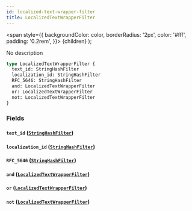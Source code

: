 ```yaml
---
id: localized-text-wrapper-filter
title: LocalizedTextWrapperFilter
---
```


<span
style={{
      backgroundColor: color,
      borderRadius: '2px',
      color: '#fff',
      padding: '0.2rem',
    }}>
{children}
</span>
);

No description

```graphql
type LocalizedTextWrapperFilter {
  text_id: StringHashFilter
  localization_id: StringHashFilter
  RFC_5646: StringHashFilter
  and: LocalizedTextWrapperFilter
  or: LocalizedTextWrapperFilter
  not: LocalizedTextWrapperFilter
}
```

### Fields

#### `text_id` ([`StringHashFilter`](/docs/schema/inputs/string-hash-filter))

#### `localization_id` ([`StringHashFilter`](/docs/schema/inputs/string-hash-filter))

#### `RFC_5646` ([`StringHashFilter`](/docs/schema/inputs/string-hash-filter))

#### `and` ([`LocalizedTextWrapperFilter`](/docs/schema/inputs/localized-text-wrapper-filter))

#### `or` ([`LocalizedTextWrapperFilter`](/docs/schema/inputs/localized-text-wrapper-filter))

#### `not` ([`LocalizedTextWrapperFilter`](/docs/schema/inputs/localized-text-wrapper-filter))
